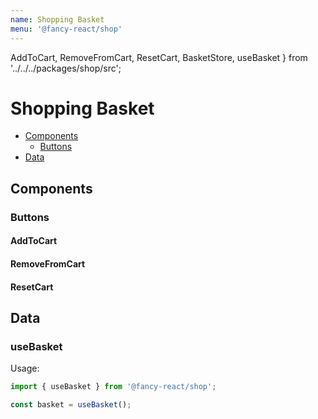 ```yaml
---
name: Shopping Basket
menu: '@fancy-react/shop'
---
```


  AddToCart,
  RemoveFromCart,
  ResetCart,
  BasketStore,
  useBasket
} from '../../../packages/shop/src';

# Shopping Basket

- [Components](#Components)
  - [Buttons](#Buttons)
- [Data](#Data)

## Components <a name="Components"/>

### Buttons <a name="Buttons"/>

#### AddToCart

<PropsTable of={AddToCart} />

<Playground>
  <BasketStore basket={[]}>
    <AddToCart text="Add" />
  </BasketStore>
</Playground>

#### RemoveFromCart

<PropsTable of={RemoveFromCart} />

<Playground>
  <BasketStore basket={[]}>
    <RemoveFromCart text="remove" index={0} />
  </BasketStore>
</Playground>

#### ResetCart

<PropsTable of={ResetCart} />

<Playground>
  <BasketStore basket={[]}>
    <ResetCart text="reset" />
  </BasketStore>
</Playground>

## Data

### useBasket

Usage:

```jsx
import { useBasket } from '@fancy-react/shop';

const basket = useBasket();
```

